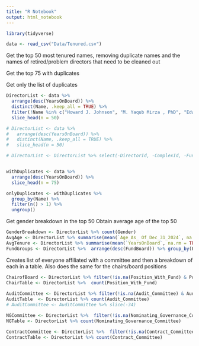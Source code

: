 ```yaml
---
title: "R Notebook"
output: html_notebook
---
```



```r
library(tidyverse)

data <- read_csv("Data/Tenured.csv")


```

Get the top 50 most tenured names, removing duplicate names and the names of retired/problem directors that need to be cleaned out

Get the top 75 with duplicates

Get only the list of duplicates

```r

DirectorList <- data %>%
  arrange(desc(YearsOnBoard)) %>%
  distinct(Name, .keep_all = TRUE) %>%
  filter(!Name %in% c("Howard J. Johnson", "M. Yaqub Mirza , PhD", "Edward I. Altman", "Kenneth A. Himmel")) %>%
  slice_head(n = 50)

# DirectorList <- data %>%
#   arrange(desc(YearsOnBoard)) %>%
#   distinct(Name, .keep_all = TRUE) %>%
#   slice_head(n = 50)

# DirectorList <- DirectorList %>% select(-DirectorId, -ComplexId, -FundBoardId, -blank, -blankik)


withDuplicates <- data %>%
  arrange(desc(YearsOnBoard)) %>%
  slice_head(n = 75)

onlyDuplicates <- withDuplicates %>% 
  group_by(Name) %>%
  filter(n() > 1) %>%
  ungroup()

```

Get gender breakdown in the top 50
Obtain average age of the top 50

```r
GenderBreakdown <- DirectorList %>% count(Gender)
AvgAge <- DirectorList %>% summarise(mean(`Age_As_ Of_Dec_31_2024`, na.rm = TRUE))
AvgTenure <- DirectorList %>% summarise(mean(`YearsOnBoard`, na.rm = TRUE))
FundGroups <- DirectorList %>%  arrange(desc(FundBoard)) %>% group_by(FundBoard)
```

Creates list of everyone affiliated with a committee and then a breakdown of each in a table. Also does the same for the chairs/board positions
```r

ChairofBoard <- DirectorList %>% filter(!is.na(Position_With_Fund) & Position_With_Fund !="")
ChairTable <- DirectorList %>%  count(Position_With_Fund)
  
AuditCommittee <- DirectorList %>% filter(!is.na(Audit_Committee) & Audit_Committee != "")
AuditTable  <- DirectorList %>% count(Audit_Committee)
# AuditCommittee <- AuditCommittee %>% slice(-34)

NGCommittee <- DirectorList %>%  filter(!is.na(Nominating_Governance_Committee) & Nominating_Governance_Committee != "")
NGTable <- DirectorList %>% count(Nominating_Governance_Committee)

ContractCommittee <- DirectorList %>%  filter(!is.na(Contract_Committee) & Contract_Committee != "")
ContractTable <- DirectorList %>% count(Contract_Committee)
```